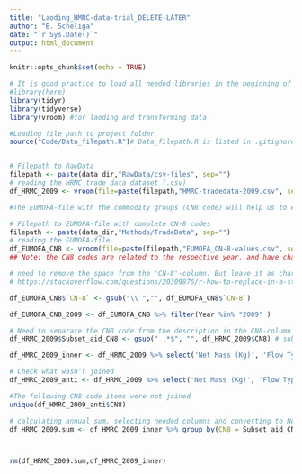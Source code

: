 ```yaml
---
title: "Laoding_HMRC-data-trial_DELETE-LATER"
author: "B. Scheliga"
date: "`r Sys.Date()`"
output: html_document
---
```


```r
knitr::opts_chunk$set(echo = TRUE)
```


```r
# It is good practice to load all needed libraries in the beginning of the scripted
#library(here)
library(tidyr)
library(tidyverse)
library(vroom) #for laoding and transforming data

```

```r
#Loading file path to project folder
source("Code/Data_filepath.R")# Data_filepath.R is listed in .gitignore-file. So, you will need to create that file yourself and provide your respected filepath using "data_dir <- [enter your here]"



```

```r

# Filepath to RawData 
filepath <- paste(data_dir,"RawData/csv-files", sep="") 
# reading the HRMC trade data dataset (.csv)
df_HRMC_2009 <- vroom(file=paste(filepath,"HMRC-tradedata-2009.csv", sep="/"))

#The EUMOFA-file with the commodity groups (CN8 code) will help us to easily identify fish for in "Non-Food use" and "Human consumption" in the HMRC-Trade data dataset.

# Filepath to EUMOFA-file with complete CN-8 codes
filepath <- paste(data_dir,"Methods/TradeData", sep="")
# reading the EUMOFA-file
df_EUMOFA_CN8 <- vroom(file=paste(filepath,"EUMOFA_CN-8-values.csv", sep="/"))
## Note: the CN8 codes are related to the respective year, and have change over time.


```


```r

# need to remove the space from the 'CN-8'-column. But leave it as charachter, so we don't loose the "0" at the beginning of the CN8 code
# https://stackoverflow.com/questions/20309876/r-how-to-replace-in-a-string

df_EUMOFA_CN8$`CN-8` <- gsub("\\ ","", df_EUMOFA_CN8$`CN-8`)

df_EUMOFA_CN8_2009 <- df_EUMOFA_CN8 %>% filter(Year %in% "2009" )


```

```r

# Need to separate the CN8 code from the description in the CN8-column of the HMRC data
df_HRMC_2009$Subset_aid_CN8 <- gsub(" .*$", "", df_HRMC_2009$CN8) # subset string before white space

df_HMRC_2009_inner <- df_HRMC_2009 %>% select('Net Mass (Kg)', 'Flow Type', 'Year','Month', 'Subset_aid_CN8') %>%  inner_join(.,df_EUMOFA_CN8_2009, by = c('Subset_aid_CN8' = 'CN-8'))

# Check what wasn't joined
df_HMRC_2009_anti <- df_HRMC_2009 %>% select('Net Mass (Kg)', 'Flow Type', 'Year','Month', 'Subset_aid_CN8', 'CN8') %>%  anti_join(.,df_EUMOFA_CN8_2009, by = c('Subset_aid_CN8' = 'CN-8'))

#The following CN8 code items were not joined
unique(df_HMRC_2009_anti$CN8)
```

```r
# calculating annual sum, selecting needed columns and converting to Net Mass from kg to 1000 tonnes
df_HRMC_2009.sum <- df_HMRC_2009_inner %>% group_by(CN8 = Subset_aid_CN8,`Product name` =`CN-8 product name`, Year = Year.x,`Flow Type`, CF) %>% summarise(`Net Mass (1000 t)`= sum(`Net Mass (Kg)`)/1000000,`Net Mass (kg)`= sum(`Net Mass (Kg)`))



rm(df_HRMC_2009.sum,df_HMRC_2009_inner)



```


